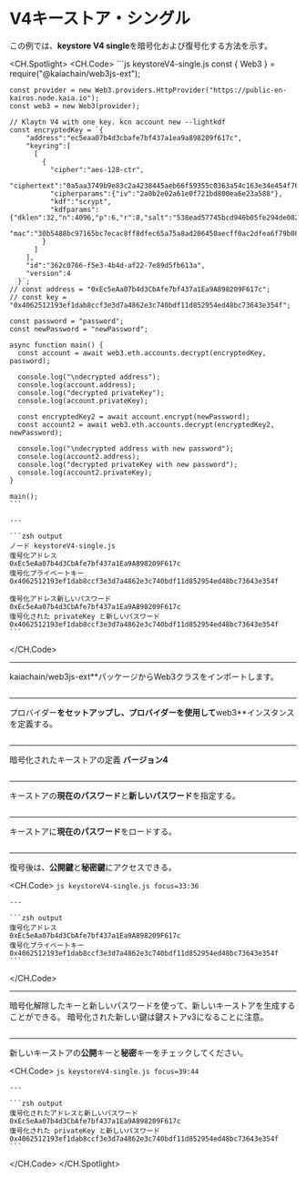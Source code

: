 # V4キーストア・シングル

この例では、**keystore V4 single**を暗号化および復号化する方法を示す。

<CH.Spotlight>
  <CH.Code>
    ```js keystoreV4-single.js
    const { Web3 } = require("@kaiachain/web3js-ext");

    const provider = new Web3.providers.HttpProvider("https://public-en-kairos.node.kaia.io");
    const web3 = new Web3(provider);

    // Klaytn V4 with one key. kcn account new --lightkdf
    const encryptedKey = `{
        "address":"ec5eaa07b4d3cbafe7bf437a1ea9a898209f617c",
        "keyring":[
          [
            {
              "cipher":"aes-128-ctr",
              "ciphertext":"0a5aa3749b9e83c2a4238445aeb66f59355c0363a54c163e34e454f76e061e47",
              "cipherparams":{"iv":"2a0b2e02a61e0f721bd800ea6e23a588"},
              "kdf":"scrypt",
              "kdfparams":{"dklen":32,"n":4096,"p":6,"r":8,"salt":"538ead57745bcd946b05fe294de08256628d9a0a393fd29ced933ba5fc045b07"},
              "mac":"30b5488bc97165bc7ecac8ff8dfec65a75a8ad206450aecff0ac2dfea6f79b08"
            }
          ]
        ],
        "id":"362c0766-f5e3-4b4d-af22-7e89d5fb613a",
        "version":4
      }`;
    // const address = "0xEc5eAa07b4d3CbAfe7bf437a1Ea9A898209F617c";
    // const key = "0x4062512193ef1dab8ccf3e3d7a4862e3c740bdf11d852954ed48bc73643e354f";

    const password = "password";
    const newPassword = "newPassword";

    async function main() {
      const account = await web3.eth.accounts.decrypt(encryptedKey, password);

      console.log("\ndecrypted address");
      console.log(account.address);
      console.log("decrypted privateKey");
      console.log(account.privateKey);

      const encryptedKey2 = await account.encrypt(newPassword);
      const account2 = await web3.eth.accounts.decrypt(encryptedKey2, newPassword);

      console.log("\ndecrypted address with new password");
      console.log(account2.address);
      console.log("decrypted privateKey with new password");
      console.log(account2.privateKey);
    }

    main();
    ```

    ---

    ```zsh output
    ノード keystoreV4-single.js
    復号化アドレス
    0xEc5eAa07b4d3CbAfe7bf437a1Ea9A898209F617c
    復号化プライベートキー
    0x4062512193ef1dab8ccf3e3d7a4862e3c740bdf11d852954ed48bc73643e354f

    復号化アドレス新しいパスワード
    0xEc5eAa07b4d3CbAfe7bf437a1Ea9A898209F617c
    復号化された privateKey と新しいパスワード
    0x4062512193ef1dab8ccf3e3d7a4862e3c740bdf11d852954ed48bc73643e354f
    ```
  </CH.Code>

  ---

  kaiachain/web3js-ext\*\*パッケージからWeb3クラスをインポートします。

  ```js keystoreV4-single.js focus=1
  ```

  ---

  プロバイダー**をセットアップし、プロバイダーを使用して**web3\*\*インスタンスを定義する。

  ```js keystoreV4-single.js focus=3:4
  ```

  ---

  暗号化されたキーストアの定義 **バージョン4**

  ```js keystoreV4-single.js focus=7:23
  ```

  ---

  キーストアの**現在のパスワード**と**新しいパスワード**を指定する。

  ```js keystoreV4-single.js focus=27:28
  ```

  ---

  キーストアに**現在のパスワード**をロードする。

  ```js keystoreV4-single.js focus=31
  ```

  ---

  復号後は、**公開鍵**と**秘密鍵**にアクセスできる。

  <CH.Code>
    ```js keystoreV4-single.js focus=33:36
    ```

    ---

    ```zsh output
    復号化アドレス
    0xEc5eAa07b4d3CbAfe7bf437a1Ea9A898209F617c
    復号化プライベートキー
    0x4062512193ef1dab8ccf3e3d7a4862e3c740bdf11d852954ed48bc73643e354f
    ```
  </CH.Code>

  ---

  暗号化解除したキーと新しいパスワードを使って、新しいキーストアを生成することができる。  暗号化された新しい鍵は鍵ストアv3になることに注意。

  ```js keystoreV4-single.js focus=38
  ```

  ---

  新しいキーストアの**公開**キーと**秘密**キーをチェックしてください。

  <CH.Code>
    ```js keystoreV4-single.js focus=39:44
    ```

    ---

    ```zsh output
    復号化されたアドレスと新しいパスワード
    0xEc5eAa07b4d3CbAfe7bf437a1Ea9A898209F617c
    復号化された privateKey と新しいパスワード
    0x4062512193ef1dab8ccf3e3d7a4862e3c740bdf11d852954ed48bc73643e354f
    ```
  </CH.Code>
</CH.Spotlight>
